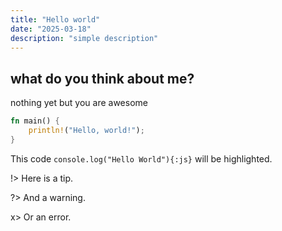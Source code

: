 ```yaml
---
title: "Hello world"
date: "2025-03-18"
description: "simple description"
---
```


## what do you think about me?

nothing yet but you are awesome

```rs title="/src/app/fetchMovie.js"
fn main() {
    println!("Hello, world!");
}
```

This code `console.log("Hello World"){:js}` will be highlighted.

!> Here is a tip.

?> And a warning.

x> Or an error.

